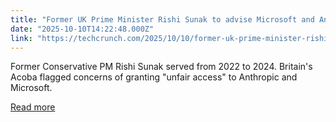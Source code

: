 ```yaml
---
title: "Former UK Prime Minister Rishi Sunak to advise Microsoft and Anthropic "
date: "2025-10-10T14:22:48.000Z"
link: "https://techcrunch.com/2025/10/10/former-uk-prime-minister-rishi-sunak-to-advise-microsoft-and-anthropic/"
---
```


Former Conservative PM Rishi Sunak served from 2022 to 2024. Britain's Acoba flagged concerns of granting "unfair access" to Anthropic and Microsoft. 

[Read more](https://techcrunch.com/2025/10/10/former-uk-prime-minister-rishi-sunak-to-advise-microsoft-and-anthropic/)
